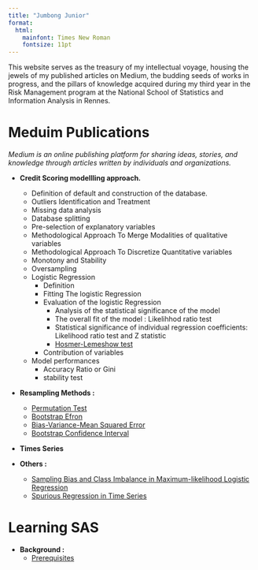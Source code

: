 ```yaml
---
title: "Jumbong Junior"
format: 
  html: 
    mainfont: Times New Roman
    fontsize: 11pt
---
```


<div class="box">

This website serves as the treasury of my intellectual voyage, housing the jewels of my published articles on Medium, the budding seeds of works in progress, and the pillars of knowledge acquired during my third year in the Risk Management program at the National School of Statistics and Information Analysis in Rennes.

</div>

# Meduim Publications

*Medium is an online publishing platform for sharing ideas, stories, and knowledge through articles written by individuals and organizations.*

- **Credit Scoring modellling approach.**
    - Definition of default and construction of the database.
    - Outliers Identification and Treatment
    - Missing data analysis
    - Database splitting
    - Pre-selection of explanatory variables
    - Methodological Approach To Merge Modalities of qualitative variables
    - Methodological Approach To Discretize Quantitative variables
    - Monotony and Stability
    - Oversampling
    - Logistic Regression
        - Definition
        - Fitting The logistic Regression
        - Evaluation of the logistic Regression
            - Analysis of the statistical significance of the model
            - The overall fit of the model : Likelihhod ratio test
            - Statistical significance of individual regression coefficients: Likelihood ratio test and Z statistic
            - <a href = "Meduim/RegressionLogistique/HosmerL.qmd" target="_self">Hosmer-Lemeshow test</a>
        - Contribution of variables
    - Model performances
        - Accuracy Ratio or Gini
        - stability test 
- **Resampling Methods :**
    - [Permutation Test](2A/ResamplingMethod/PermutationTest.qmd)
    - [Bootstrap Efron](2A/ResamplingMethod/boostrappEfron.qmd)
    - [Bias-Variance-Mean Squared Error](2A/ResamplingMethod/BiasVarianceQuadraticError.qmd)
    - [Bootstrap Confidence Interval](2A/ResamplingMethod/ConfidenceInterval.qmd)

- **Times Series**

- **Others :**
    - [Sampling Bias and Class Imbalance in Maximum-likelihood Logistic Regression](Meduim/RegressionLogistique/bias_sample.qmd)
    - [Spurious Regression in Time Series](Others/spurious_reg.qmd)


# Learning SAS

- **Background :**
    - [Prerequisites](LearningSas/prerequisites.qmd)

